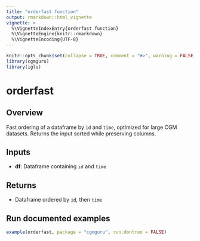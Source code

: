 ```yaml
---
title: "orderfast function"
output: rmarkdown::html_vignette
vignette: >
  %\VignetteIndexEntry{orderfast function}
  %\VignetteEngine{knitr::rmarkdown}
  %\VignetteEncoding{UTF-8}
---
```


```r
knitr::opts_chunk$set(collapse = TRUE, comment = "#>", warning = FALSE, message = FALSE)
library(cgmguru)
library(iglu)
```

# orderfast

## Overview
Fast ordering of a dataframe by `id` and `time`, optimized for large CGM datasets. Returns the input sorted while preserving columns.

## Inputs
- **df**: Dataframe containing `id` and `time`

## Returns
- Dataframe ordered by `id`, then `time`

## Run documented examples
```r
example(orderfast, package = "cgmguru", run.dontrun = FALSE)
```


